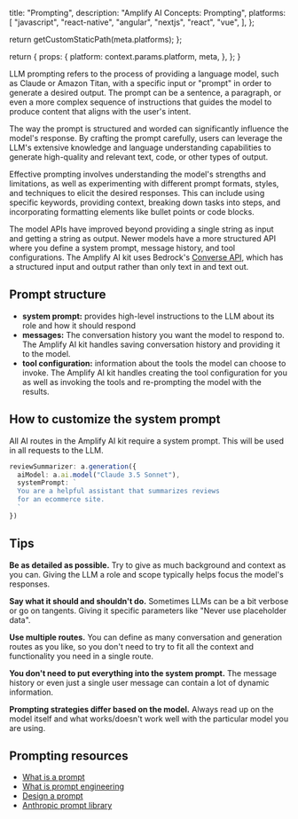 
  title: "Prompting",
  description:
    "Amplify AI Concepts: Prompting",
  platforms: [
    "javascript",
    "react-native",
    "angular",
    "nextjs",
    "react",
    "vue",
  ],
};

  return getCustomStaticPath(meta.platforms);
};

  return {
    props: {
      platform: context.params.platform,
      meta,
    },
  };
}





LLM prompting refers to the process of providing a language model, such as Claude or Amazon Titan, with a specific input or "prompt" in order to generate a desired output. The prompt can be a sentence, a paragraph, or even a more complex sequence of instructions that guides the model to produce content that aligns with the user's intent.

The way the prompt is structured and worded can significantly influence the model's response. By crafting the prompt carefully, users can leverage the LLM's extensive knowledge and language understanding capabilities to generate high-quality and relevant text, code, or other types of output.

Effective prompting involves understanding the model's strengths and limitations, as well as experimenting with different prompt formats, styles, and techniques to elicit the desired responses. This can include using specific keywords, providing context, breaking down tasks into steps, and incorporating formatting elements like bullet points or code blocks.

The model APIs have improved beyond providing a single string as input and getting a string as output. Newer models have a more structured API where you define a system prompt, message history, and tool configurations. The Amplify AI kit uses Bedrock's [Converse API](https://docs.aws.amazon.com/bedrock/latest/APIReference/API_runtime_Converse.html), which has a structured input and output rather than only text in and text out. 

## Prompt structure

* **system prompt:** provides high-level instructions to the LLM about its role and how it should respond
* **messages:** The conversation history you want the model to respond to. The Amplify AI kit handles saving conversation history and providing it to the model.
* **tool configuration:** information about the tools the model can choose to invoke. The Amplify AI kit handles creating the tool configuration for you as well as invoking the tools and re-prompting the model with the results. 


## How to customize the system prompt

All AI routes in the Amplify AI kit require a system prompt. This will be used in all requests to the LLM. 

```ts
reviewSummarizer: a.generation({
  aiModel: a.ai.model("Claude 3.5 Sonnet"),
  systemPrompt: `
  You are a helpful assistant that summarizes reviews
  for an ecommerce site. 
  `
})
```

## Tips

**Be as detailed as possible.** Try to give as much background and context as you can. Giving the LLM a role and scope typically helps focus the model's responses.

**Say what it should and shouldn't do.** Sometimes LLMs can be a bit verbose or go on tangents. Giving it specific parameters like "Never use placeholder data".

**Use multiple routes.** You can define as many conversation and generation routes as you like, so you don't need to try to fit all the context and functionality you need in a single route. 

**You don't need to put everything into the system prompt.** The message history or even just a single user message can contain a lot of dynamic information. 

**Prompting strategies differ based on the model.** Always read up on the model itself and what works/doesn't work well with the particular model you are using.

## Prompting resources

* [What is a prompt](https://docs.aws.amazon.com/bedrock/latest/userguide/what-is-a-prompt.html)
* [What is prompt engineering](https://docs.aws.amazon.com/bedrock/latest/userguide/what-is-prompt-engineering.html)
* [Design a prompt](https://docs.aws.amazon.com/bedrock/latest/userguide/design-a-prompt.html)
* [Anthropic prompt library](https://docs.anthropic.com/en/prompt-library/library)
